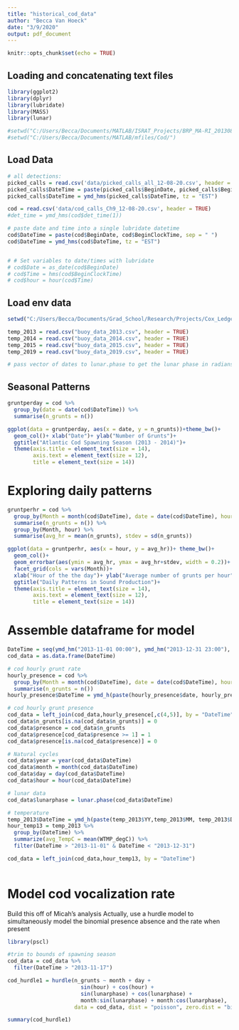 ```yaml
---
title: "historical_cod_data"
author: "Becca Van Hoeck"
date: "3/9/2020"
output: pdf_document
---
```


```r
knitr::opts_chunk$set(echo = TRUE)
```

## Loading and concatenating text files

```r
library(ggplot2)
library(dplyr)
library(lubridate)
library(MASS)
library(lunar)

#setwd("C:/Users/Becca/Documents/MATLAB/ISRAT_Projects/BRP_MA-RI_201308/raven_format/validated")
#setwd("C:/Users/Becca/Documents/MATLAB/mfiles/Cod/")
```

## Load Data

```r
# all detections:
picked_calls = read.csv('data/picked_calls_all_12-08-20.csv', header = TRUE)
picked_calls$DateTime = paste(picked_calls$BeginDate, picked_calls$BeginClockTime, sep = " ")
picked_calls$DateTime = ymd_hms(picked_calls$DateTime, tz = "EST")

cod = read.csv('data/cod_calls_Ch9_12-08-20.csv', header = TRUE)
#det_time = ymd_hms(cod$det_time(1))

# paste date and time into a single lubridate datetime
cod$DateTime = paste(cod$BeginDate, cod$BeginClockTime, sep = " ") 
cod$DateTime = ymd_hms(cod$DateTime, tz = "EST") 


# # Set variables to date/times with lubridate
# cod$Date = as_date(cod$BeginDate)
# cod$Time = hms(cod$BeginClockTime)
# cod$hour = hour(cod$Time)


```

## Load env data

```r
setwd("C:/Users/Becca/Documents/Grad_School/Research/Projects/Cox_Ledge_PAM/historical_data/buoy_44097_historical/")

temp_2013 = read.csv("buoy_data_2013.csv", header = TRUE)
temp_2014 = read.csv("buoy_data_2014.csv", header = TRUE)
temp_2015 = read.csv("buoy_data_2015.csv", header = TRUE)
temp_2019 = read.csv("buoy_data_2019.csv", header = TRUE)

# pass vector of dates to lunar.phase to get the lunar phase in radians

```

## Seasonal Patterns

```r
gruntperday = cod %>% 
  group_by(date = date(cod$DateTime)) %>%
  summarise(n_grunts = n())

ggplot(data = gruntperday, aes(x = date, y = n_grunts))+theme_bw()+
  geom_col()+ xlab("Date")+ ylab("Number of Grunts")+
  ggtitle("Atlantic Cod Spawning Season (2013 - 2014)")+
  theme(axis.title = element_text(size = 14),
        axis.text = element_text(size = 12),
        title = element_text(size = 14))

```

# Exploring daily patterns

```r
gruntperhr = cod %>%
  group_by(Month = month(cod$DateTime), date = date(cod$DateTime), hour = hour(cod$DateTime)) %>%
  summarise(n_grunts = n()) %>%
  group_by(Month, hour) %>%
  summarise(avg_hr = mean(n_grunts), stdev = sd(n_grunts))

ggplot(data = gruntperhr, aes(x = hour, y = avg_hr))+ theme_bw()+
  geom_col()+
  geom_errorbar(aes(ymin = avg_hr, ymax = avg_hr+stdev, width = 0.2))+
  facet_grid(cols = vars(Month))+
  xlab("Hour of the the day")+ ylab("Average number of grunts per hour")+
  ggtitle("Daily Patterns in Sound Production")+
  theme(axis.title = element_text(size = 14),
        axis.text = element_text(size = 12),
        title = element_text(size = 14))

```

# Assemble dataframe for model

```r
DateTime = seq(ymd_hm("2013-11-01 00:00"), ymd_hm("2013-12-31 23:00"), by = "hour")
cod_data = as.data.frame(DateTime)

# cod hourly grunt rate
hourly_presence = cod %>%
  group_by(Month = month(cod$DateTime), date = date(cod$DateTime), hour = hour(cod$DateTime)) %>%
  summarise(n_grunts = n())
hourly_presence$DateTime = ymd_h(paste(hourly_presence$date, hourly_presence$hour))

# cod hourly grunt presence
cod_data = left_join(cod_data,hourly_presence[,c(4,5)], by = "DateTime")
cod_data$n_grunts[is.na(cod_data$n_grunts)] = 0
cod_data$presence = cod_data$n_grunts
cod_data$presence[cod_data$presence >= 1] = 1
cod_data$presence[is.na(cod_data$presence)] = 0

# Natural cycles
cod_data$year = year(cod_data$DateTime)
cod_data$month = month(cod_data$DateTime)
cod_data$day = day(cod_data$DateTime)
cod_data$hour = hour(cod_data$DateTime)

# lunar data
cod_data$lunarphase = lunar.phase(cod_data$DateTime)

# temperature
temp_2013$DateTime = ymd_h(paste(temp_2013$YY,temp_2013$MM, temp_2013$DD, temp_2013$hh))
hour_temp13 = temp_2013 %>%
  group_by(DateTime) %>%
  summarize(avg_TempC = mean(WTMP_degC)) %>%
  filter(DateTime > "2013-11-01" & DateTime < "2013-12-31")

cod_data = left_join(cod_data,hour_temp13, by = "DateTime")
  

```

# Model cod vocalization rate
Build this off of Micah's analysis
Actually, use a hurdle model to simultaneously model the binomial presence absence and the rate when present   

```r
library(pscl)

#trim to bounds of spawning season
cod_data = cod_data %>% 
  filter(DateTime > "2013-11-17")

cod_hurdle1 = hurdle(n_grunts ~ month + day + 
                       sin(hour) + cos(hour) + 
                       sin(lunarphase) + cos(lunarphase) + 
                       month:sin(lunarphase) + month:cos(lunarphase),
                     data = cod_data, dist = "poisson", zero.dist = "binomial")

summary(cod_hurdle1)


```


